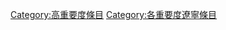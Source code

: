 {{Emptycat}}
{{Articles by Importance|topic=遼寧|project=遼寧|format=toc}}

[[Category:高重要度條目|Category:高重要度條目]]
[[Category:各重要度遼寧條目‎|Category:各重要度遼寧條目‎]]